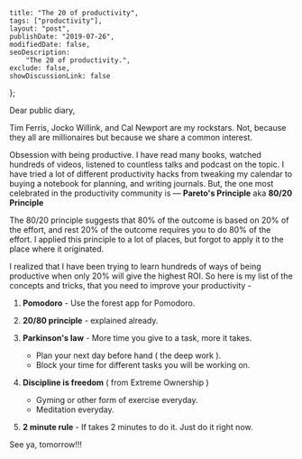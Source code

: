 
    title: "The 20 of productivity",
    tags: ["productivity"],
    layout: "post",
    publishDate: "2019-07-26",
    modifiedDate: false,
    seoDescription:
        "The 20 of productivity.",
    exclude: false,
    showDiscussionLink: false
};

<BlogMeta data={props} />

Dear public diary,

Tim Ferris, Jocko Willink, and Cal Newport are my rockstars. Not, because they all are millionaires but because we share a common interest.

Obsession with being productive. I have read many books, watched hundreds of videos, listened to countless talks and podcast on the topic. I have tried a lot of different productivity hacks from tweaking my calendar to buying a notebook for planning, and writing journals. But, the one most celebrated in the productivity community is — **Pareto's Principle** aka **80/20 Principle**

The 80/20 principle suggests that 80% of the outcome is based on 20% of the effort, and rest 20% of the outcome requires you to do 80% of the effort. I applied this principle to a lot of places, but forgot to apply it to the place where it originated.

I realized that I have been trying to learn hundreds of ways of being productive when only 20% will give the highest ROI. So here is my list of the concepts and tricks, that you need to improve your productivity -

1. **Pomodoro** - Use the forest app for Pomodoro.

2. **20/80 principle** - explained already.

3. **Parkinson's law** - More time you give to a task, more it takes. 

    - Plan your next day before hand ( the deep work ).
    - Block your time for different tasks you will be working on.

4. **Discipline is freedom** ( from Extreme Ownership ) 

    - Gyming or other form of exercise everyday.
    - Meditation everyday.

5. **2 minute rule** - If takes 2 minutes to do it. Just do it right now.

See ya, tomorrow!!!